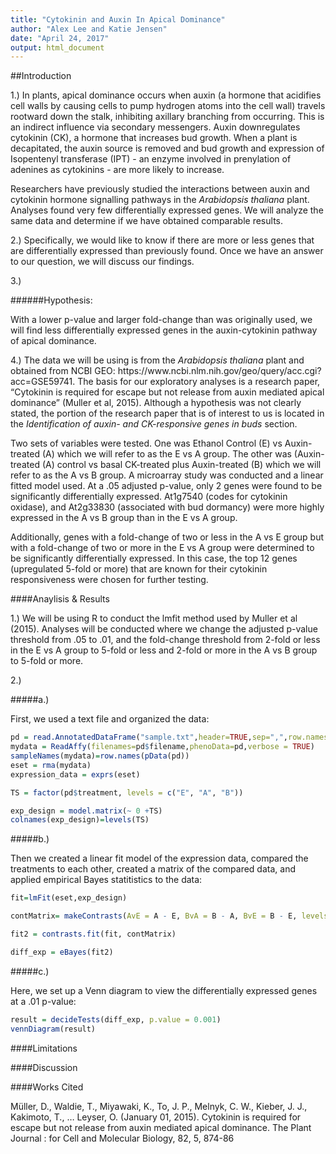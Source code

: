 ```yaml
---
title: "Cytokinin and Auxin In Apical Dominance"
author: "Alex Lee and Katie Jensen"
date: "April 24, 2017"
output: html_document
---
```


##Introduction

1.) In plants, apical dominance occurs when auxin (a hormone that acidifies cell walls by causing cells to pump hydrogen atoms into the cell wall) travels rootward down the stalk, inhibiting axillary branching from occurring.  This is an indirect influence via secondary messengers. Auxin downregulates cytokinin (CK), a hormone that increases bud growth.  When a plant is decapitated, the auxin source is removed and bud growth and expression of Isopentenyl transferase (IPT) -  an enzyme involved in prenylation of adenines as cytokinins - are more likely to increase.  

Researchers have previously studied the interactions between auxin and cytokinin hormone signalling pathways in the *Arabidopsis thaliana* plant.  Analyses found very few differentially expressed genes.  We will analyze the same data and determine if we have obtained comparable results.

2.) Specifically, we would like to know if there are more or less genes that are differentially expressed than previously found. Once we have an answer to our question, we will discuss our findings.
  
3.) 

######Hypothesis:  

With a lower p-value and larger fold-change than was originally used, we will find less differentially expressed genes in the auxin-cytokinin pathway of apical dominance.


4.) The data we will be using is from the *Arabidopsis thaliana* plant and obtained from NCBI GEO: https://www.ncbi.nlm.nih.gov/geo/query/acc.cgi?acc=GSE59741.  The basis for our exploratory analyses is a research paper, "Cytokinin is required for escape but not release from auxin mediated apical dominance" (Muller et al, 2015).  Although a hypothesis was not clearly stated, the portion of the research paper that is of interest to us is located in the *Identification of auxin- and CK-responsive genes in buds* section.

Two sets of variables were tested.  One was Ethanol Control (E) vs Auxin-treated (A) which we will refer to as the E vs A group.  The other was (Auxin-treated (A) control vs basal CK-treated plus Auxin-treated (B) which we will refer to as the A vs B group.  A microarray study was conducted and a linear fitted model used. At a .05 adjusted p-value, only 2 genes were found to be significantly differentially expressed.  At1g7540 (codes for cytokinin oxidase), and At2g33830 (associated with bud dormancy) were more highly expressed in the A vs B group than in the E vs A group.

Additionally, genes with a fold-change of two or less in the A vs E group but with a fold-change of two or more in the E vs A group were determined to be significantly differentially expressed.  In this case, the top 12 genes (upregulated 5-fold or more) that are known for their cytokinin responsiveness were chosen for further testing.

####Anaylisis & Results

1.)  We will be using R to conduct the lmfit method used by Muller et al (2015). Analyses will be conducted where we change the adjusted p-value threshold from .05 to .01, and the fold-change threshold from 2-fold or less in the E vs A group to 5-fold or less and 2-fold or more in the A vs B group to 5-fold or more.

2.)

#####a.)

First, we used a text file and organized the data:

```r
pd = read.AnnotatedDataFrame("sample.txt",header=TRUE,sep=",",row.names=1)
mydata = ReadAffy(filenames=pd$filename,phenoData=pd,verbose = TRUE)
sampleNames(mydata)=row.names(pData(pd))
eset = rma(mydata)
expression_data = exprs(eset)

TS = factor(pd$treatment, levels = c("E", "A", "B"))

exp_design = model.matrix(~ 0 +TS)
colnames(exp_design)=levels(TS)
```


#####b.)

Then we created a linear fit model of the expression data, compared the treatments to each other, created a matrix of the compared data, and applied empirical Bayes statitistics to the data:

```r
fit=lmFit(eset,exp_design)

contMatrix= makeContrasts(AvE = A - E, BvA = B - A, BvE = B - E, levels = exp_design)

fit2 = contrasts.fit(fit, contMatrix)

diff_exp = eBayes(fit2)
```

#####c.)

Here, we set up a Venn diagram to view the differentially expressed genes at a .01 p-value:

```r
result = decideTests(diff_exp, p.value = 0.001)
vennDiagram(result)
```


####Limitations



####Discussion

####Works Cited
        
Müller, D., Waldie, T., Miyawaki, K., To, J. P., Melnyk, C. W., Kieber, J. J., Kakimoto, T., ...     Leyser, O. (January 01, 2015). Cytokinin is required for escape but not release from auxin         mediated apical dominance. The Plant Journal : for Cell and Molecular Biology, 82, 5, 874-86
  
